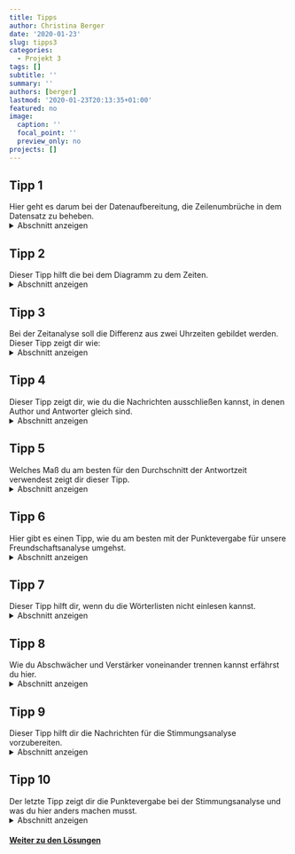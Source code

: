 ```yaml
---
title: Tipps
author: Christina Berger
date: '2020-01-23'
slug: tipps3
categories:
  - Projekt 3
tags: []
subtitle: ''
summary: ''
authors: [berger]
lastmod: '2020-01-23T20:13:35+01:00'
featured: no
image:
  caption: ''
  focal_point: ''
  preview_only: no
projects: []
---
```



## Tipp 1

Hier geht es darum bei der Datenaufbereitung, die Zeilenumbrüche in dem Datensatz zu beheben.
<details><summary>Abschnitt anzeigen</summary>
<p>

Die Nachrichten mit Zeilenumbrüchen lassen sich identifierzien, indem wir mit `which` zwei Bedingungen verknüpfen. Das geht ganz einfach mit dem '&' Zeichen. Danach kannst du in einer `for` Schleife die Uhrzeit aus der vorherigen Nachricht in die Zeilen ohne Absender und Uhrzeit kopieren.
</p>
</details>

## Tipp 2

Dieser Tipp hilft die bei dem Diagramm zu dem Zeiten.
<details><summary>Abschnitt anzeigen</summary>
<p>

Bei dem Diagramm über die gesammte Zeit und über die Tageszeit, hast du eine intervallskalierte Variable. Daher kannst du hier ein Histogramm machen. Bei den Wochentagen ist das anders, da du nur sieben Kategorien hast musst du hier mit `geom_bar` ein Balkendiagramm machen.
</p>
</details>

## Tipp 3

Bei der Zeitanalyse soll die Differenz aus zwei Uhrzeiten gebildet werden. Dieser Tipp zeigt dir wie:
<details><summary>Abschnitt anzeigen</summary>
<p>

Um die Uhrzeiten am besten zu subtrahieren, bringen wir die Zeiten und beide Autoren in eine Zeile. Das bedeutet, dass wir zwei neue Spalten an unseren Datensatz hängen, in denen wir die Uhrzeit und den Absender der folgenden Nachricht speichern.
</p>
</details>

## Tipp 4

Dieser Tipp zeigt dir, wie du die Nachrichten ausschließen kannst, in denen Author und Antworter gleich sind.
<details><summary>Abschnitt anzeigen</summary>
<p>

Zunächst musst du die Fälle identifizieren und in einer neuen Variable speichern. Anschließend kannst du in einer `for` Schleife den beiden neuen Spalten (Absender und Zeit der folgenden Nachricht) NA zuweisen.
</p>
</details>

## Tipp 5

Welches Maß du am besten für den Durchschnitt der Antwortzeit verwendest zeigt dir dieser Tipp.
<details><summary>Abschnitt anzeigen</summary>
<p>

Wir haben keine Werte kleiner null, aber sehr starke Ausreißer nach oben. Daher ist es am sinnvollsten den Median zu benutzen, da dieser sehr robust gegenüber Ausreißern ist.
Mit `tapply` kannst du ihn direkt auf alle Personen gleichzeitig anwenden.
</p>
</details>


## Tipp 6
Hier gibt es einen Tipp, wie du am besten mit der Punktevergabe für unsere Freundschaftsanalyse umgehst.
<details><summary>Abschnitt anzeigen</summary>
<p>

Für die Punktevergabe gibt es den Befehl `rank`. Beachte in welche Richtung die Punkte vergeben werden: Hier kriegt der mit dem kleinsten Median den Wert 1. 
</p>
</details>



## Tipp 7 

Dieser Tipp hilft dir, wenn du die Wörterlisten nicht einlesen kannst.
<details><summary>Abschnitt anzeigen</summary>
<p>

Bei allen Datein musst du angeben:
`stringAsFactor = FALSE`
Bei der EmotionLookUpTable sind Zeilenumbrüche das Trennzeichen. Das kannst du so hinschreiben: `sep = '\t'`
</p>
</details>

## Tipp 8

Wie du Abschwächer und Verstärker voneinander trennen kannst erfährst du hier.
<details><summary>Abschnitt anzeigen</summary>
<p>

Verstärker und Abschwächer kannst du verschieden Variablen zuweisen, in dem du sie über ihre Scores unterscheidest. Verstärker haben immer einen Wert über null und Abschwächer immer einen Wert unter null.
</p>
</details>

## Tipp 9

Dieser Tipp hilft dir die Nachrichten für die Stimmungsanalyse vorzubereiten.
<details><summary>Abschnitt anzeigen</summary>
<p>

Bei der ersten Analyse nur mit deinen Nachrichten kannst du mit `grep` deine Nachrichten auswählen und mit `paste` wieder verketten.
Wenn du alle Nachrichten hast brauchst du kein `grep` mehr, sondern erstellst erst einen neuen Datensatz und verkettest sie in einer  `for` Schleife.
```r
for (i in levels(whatsapp$who)) {
  chat$what[chat$who == i] <- paste(whatsapp$text[whatsapp$who == i], collapse = ' ')
}
```
</p>
</details>

## Tipp 10

Der letzte Tipp zeigt dir die Punktevergabe bei der Stimmungsanalyse und was du hier anders machen musst.
<details><summary>Abschnitt anzeigen</summary>
<p>

Bei der Stimmungsanalyse ist ein höherer Wert besser. Das steht im Gegensatz zu der Zeitanalyse, wo ein kleiner Wert besser war. Bei dem `rank` Befehl kannst du ganz einfach ein minus vor die Variable setzen, um die Punktevergabe rumzudrehen.
</p>
</details>


#### [Weiter zu den Lösungen](/post/loesung3)
